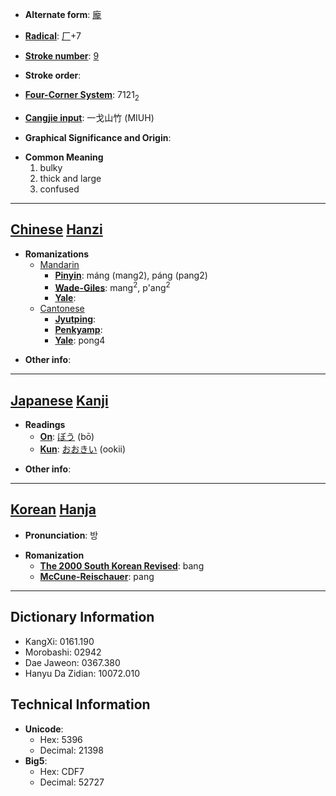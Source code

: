 * '''Alternate form''': [[龐]]

* '''[[Wiktionary:Chinese radical index| Radical]]''': [[Wiktionary:Chinese radical index 厂|厂]]+7

* '''[[Wiktionary:Chinese total strokes index|Stroke number]]''': [[Wiktionary:Chinese total strokes index 9|9]]

* '''Stroke order''': 

* '''[[Wiktionary:Chinese four corner index|Four-Corner System]]''': 7121<sub>2</sub>

* '''[[Wiktionary:Chinese Cangjie index|Cangjie input]]''': 一戈山竹 (MIUH)

* '''Graphical Significance and Origin''': 

* '''Common Meaning'''
*#bulky
*# thick and large
*# confused


----

== [[Chinese]] [[Hanzi]] ==

* '''Romanizations'''
** [[Mandarin]]
*** '''[[Pinyin]]''': máng (mang2), páng (pang2)
*** '''[[Wade-Giles]]''': mang<sup>2</sup>, p'ang<sup>2</sup>
*** '''[[Yale]]''': 
**[[Cantonese]]
***'''[[Jyutping]]''':
***'''[[Penkyamp]]''': 
***'''[[Yale]]''': pong4

* '''Other info''': 

----

== [[Japanese]] [[Kanji]] ==

* '''Readings'''
** '''[[On]]''': [[ぼう]] (bō)
** '''[[Kun]]''': [[おおきい]] (ookii)

* '''Other info''':  

----

== [[Korean]] [[Hanja]] ==

* '''Pronunciation''': 방

* '''Romanization'''
** '''[[The 2000 South Korean Revised Romanization|The 2000 South Korean Revised]]''': bang
** '''[[McCune-Reischauer]]''': pang

----

== Dictionary Information ==

* KangXi: 0161.190
* Morobashi: 02942
* Dae Jaweon: 0367.380
* Hanyu Da Zidian: 10072.010

== Technical Information ==

* '''Unicode''':
** Hex: 5396
** Decimal: 21398
* '''Big5''':
** Hex: CDF7
** Decimal: 52727